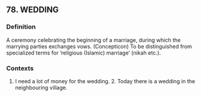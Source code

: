 ## 78. WEDDING
### Definition
A ceremony celebrating the beginning of a marriage, during which the marrying parties exchanges vows. (Concepticon) To be distinguished from specialized terms for ‘religious (Islamic) marriage’ (nikah etc.).

### Contexts
1. I need a lot of money for the wedding. 2. Today there is a wedding in the neighbouring village.

